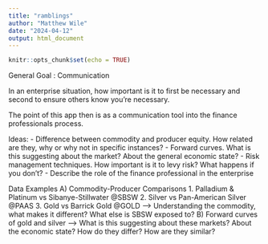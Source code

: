 ```yaml
---
title: "ramblings"
author: "Matthew Wile"
date: "2024-04-12"
output: html_document
---
```


```r
knitr::opts_chunk$set(echo = TRUE)
```

General Goal : Communication

In an enterprise situation, how important is it to first be necessary and second to ensure others know you're necessary.

The point of this app then is as a communication tool into the finance professionals process.

Ideas:
- Difference between commodity and producer equity. How related are they, why or why not in specific instances?
- Forward curves. What is this suggesting about the market? About the general economic state?
- Risk management techniques. How important is it to levy risk? What happens if you don't?
- Describe the role of the finance professional in the enterprise

Data Examples
A) Commodity-Producer Comparisons
1. Palladium & Platinum vs Sibanye-Stillwater @SBSW
2. Silver vs Pan-American Silver @PAAS
3. Gold vs Barrick Gold @GOLD
--> Understanding the commodity, what makes it different? What else is SBSW exposed to?
B) Forward curves of gold and silver
--> What is this suggesting about these markets? About the economic state? How do they differ? How are they similar? 

